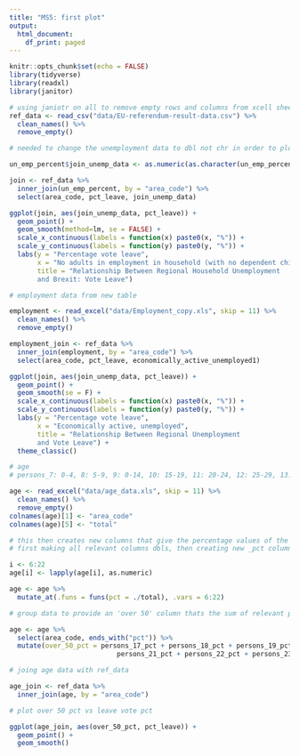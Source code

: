 ```yaml
---
title: "MS5: first plot"
output:
  html_document:
    df_print: paged
---
```


```r
knitr::opts_chunk$set(echo = FALSE)
library(tidyverse)
library(readxl)
library(janitor)

# using janiotr on all to remove empty rows and columns from xcell sheets.
ref_data <- read_csv("data/EU-referendum-result-data.csv") %>% 
  clean_names() %>% 
  remove_empty()

```

```r

# needed to change the unemployment data to dbl not chr in order to plot as continuous data. luckily had this problem once before so recognised it. probably unnecessary to use select, but helped make it easier to see what the table/data looked like. axis labelling as percent just like ps5.

un_emp_percent$join_unemp_data <- as.numeric(as.character(un_emp_percent$join_unemp_data))

join <- ref_data %>% 
  inner_join(un_emp_percent, by = "area_code") %>% 
  select(area_code, pct_leave, join_unemp_data) 

ggplot(join, aes(join_unemp_data, pct_leave)) +
  geom_point() +
  geom_smooth(method=lm, se = FALSE) +
  scale_x_continuous(labels = function(x) paste0(x, "%")) +
  scale_y_continuous(labels = function(y) paste0(y, "%")) +
  labs(y = "Percentage vote leave",
       x = "No adults in employment in household (with no dependent children)",
       title = "Relationship Between Regional Household Unemployment
       and Brexit: Vote Leave") 

```

```r

# employment data from new table 

employment <- read_excel("data/Employment_copy.xls", skip = 11) %>% 
  clean_names() %>% 
  remove_empty()

employment_join <- ref_data %>% 
  inner_join(employment, by = "area_code") %>% 
  select(area_code, pct_leave, economically_active_unemployed1)

ggplot(join, aes(join_unemp_data, pct_leave)) +
  geom_point() +
  geom_smooth(se = F) +
  scale_x_continuous(labels = function(x) paste0(x, "%")) +
  scale_y_continuous(labels = function(y) paste0(y, "%")) +
  labs(y = "Percentage vote leave",
       x = "Economically active, unemployed",
       title = "Relationship Between Regional Unemployment
       and Vote Leave") +
  theme_classic()

```

```r

# age 
# persons_7: 0-4, 8: 5-9, 9: 0-14, 10: 15-19, 11: 20-24, 12: 25-29, 13: 30-34, 14: 35-39, 15: 40-44....

age <- read_excel("data/age_data.xls", skip = 11) %>% 
  clean_names() %>% 
  remove_empty()
colnames(age)[1] <- "area_code"
colnames(age)[5] <- "total"

# this then creates new columns that give the percentage values of the total, giving plottable data
# first making all relevant columns dbls, then creating new _pct columns using '.' / total

i <- 6:22
age[i] <- lapply(age[i], as.numeric)

age <- age %>%
  mutate_at(.funs = funs(pct = ./total), .vars = 6:22)

# group data to provide an 'over 50' column thats the sum of relevant percentages

age <- age %>% 
  select(area_code, ends_with("pct")) %>% 
  mutate(over_50_pct = persons_17_pct + persons_18_pct + persons_19_pct + persons_20_pct + 
                           persons_21_pct + persons_22_pct + persons_23_pct)

# joing age data with ref_data

age_join <- ref_data %>% 
  inner_join(age, by = "area_code") 

# plot over 50 pct vs leave vote pct

ggplot(age_join, aes(over_50_pct, pct_leave)) +
  geom_point() +
  geom_smooth()



```


